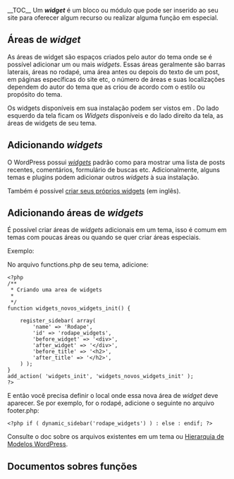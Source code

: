 {{Languages|
{{en|Widgetizing Themes}}
{{ja|Widgetizing Themes}}
{{pt-br|Widgets em Temas}}
}}
{{Comunidade WP-Brasil}}
{{Ajuda}}
__TOC__
Um '''''widget''''' é um bloco ou módulo que pode ser inserido ao seu site para oferecer algum recurso ou realizar alguma função em especial. 

==Áreas de ''widget''==
As áreas de widget são espaços criados pelo autor do tema onde se é possível adicionar um ou mais ''widgets''. Essas áreas geralmente são barras laterais, áreas no rodapé, uma área antes ou depois do texto de um post, em páginas específicas do site etc, o número de áreas e suas localizações dependem do autor do tema que as criou de acordo com o estilo ou propósito do tema.

Os widgets disponíveis em sua instalação podem ser vistos em {{Panel path|Aparência » [[pt-br:Painel Widgets|Painel Widgets]]}}. Do lado esquerdo da tela ficam os ''Widgets'' disponíveis e do lado direito da tela, as áreas de widgets de seu tema.

{{Imagens|[[Image:tela-widgets.png|740px|center]]|A tela em {{Panel path|Aparência » [[pt-br:Painel Widgets|Painel Widgets]]}} }}

==Adicionando ''widgets''==
O WordPress possui ''[[pt-br:Painel_Widgets#Widgets do WordPress|widgets]]'' padrão como para mostrar uma lista de posts recentes, comentários, formulário de buscas etc. Adicionalmente, alguns temas e plugins podem adicionar outros ''widgets'' à sua instalação.

Também é possível [[Widgets API|criar seus próprios widgets]] (em inglês).

==Adicionando áreas de ''widgets''==
{{Avançado}}
É possível criar áreas de ''widgets'' adicionais em um tema, isso é comum em temas com poucas áreas ou quando se quer criar áreas especiais.

;Exemplo:
No arquivo functions.php de seu tema, adicione:
<pre id="how-to-register-a-widget-area">
<?php
/**
 * Criando uma area de widgets
 *
 */
function widgets_novos_widgets_init() {

	register_sidebar( array(
		'name' => 'Rodape',
		'id' => 'rodape_widgets',
		'before_widget' => '<div>',
		'after_widget' => '</div>',
		'before_title' => '<h2>',
		'after_title' => '</h2>',
	) );
}
add_action( 'widgets_init', 'widgets_novos_widgets_init' );
?>
</pre>

E então você precisa definir o local onde essa nova área de ''widget'' deve aparecer. Se por exemplo, for o rodapé, adicione o seguinte no arquivo footer.php:
<pre id="how-to-register-a-widget-area">
<?php if ( dynamic_sidebar('rodape_widgets') ) : else : endif; ?>
</pre>

Consulte o doc sobre os arquivos existentes em um tema ou [[pt-br:Hierarquia de Modelos WordPress|Hierarquia de Modelos WordPress]].

== Documentos sobres funções ==
{{Widget Tags}}
{{AjudaPainel}}
{{DEFAULTSORT:W}}